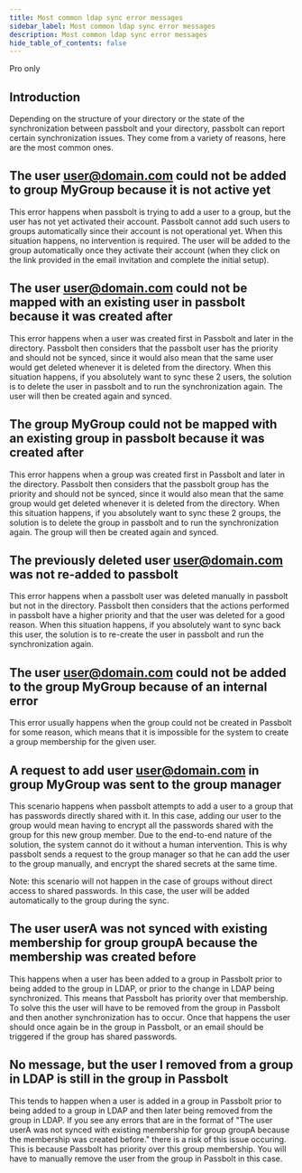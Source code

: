 ```yaml
---
title: Most common ldap sync error messages
sidebar_label: Most common ldap sync error messages
description: Most common ldap sync error messages
hide_table_of_contents: false
---
```


<Chips link="https://www.passbolt.com/pricing/pro" isUnderMainTitle={true}>Pro only</Chips>

## Introduction

Depending on the structure of your directory or the state of the synchronization between passbolt and your directory, passbolt can report certain synchronization issues. They come from a variety of reasons, here are the most common ones.

## The user user@domain.com could not be added to group MyGroup because it is not active yet

This error happens when passbolt is trying to add a user to a group, but the user has not yet activated their account. Passbolt cannot add such users to groups automatically since their account is not operational yet. When this situation happens, no intervention is required. The user will be added to the group automatically once they activate their account (when they click on the link provided in the email invitation and complete the initial setup).

## The user user@domain.com could not be mapped with an existing user in passbolt because it was created after

This error happens when a user was created first in Passbolt and later in the directory. Passbolt then considers that the passbolt user has the priority and should not be synced, since it would also mean that the same user would get deleted whenever it is deleted from the directory.
When this situation happens, if you absolutely want to sync these 2 users, the solution is to delete the user in passbolt and to run the synchronization again. The user will then be created again and synced.

## The group MyGroup could not be mapped with an existing group in passbolt because it was created after

This error happens when a group was created first in Passbolt and later in the directory. Passbolt then considers that the passbolt group has the priority and should not be synced, since it would also mean that the same group would get
deleted whenever it is deleted from the directory.
When this situation happens, if you absolutely want to sync these 2 groups, the solution is to delete the group in passbolt and to run the synchronization again. The group will then be created again and synced.

## The previously deleted user user@domain.com was not re-added to passbolt

This error happens when a passbolt user was deleted manually in passbolt but not in the directory. Passbolt then considers that the actions performed in passbolt
have a higher priority and that the user was deleted for a good reason.
When this situation happens, if you absolutely want to sync back this user, the solution is to re-create the user in passbolt and run the synchronization again.

## The user user@domain.com could not be added to the group MyGroup because of an internal error

This error usually happens when the group could not be created in Passbolt for some reason, which means that it is impossible for the
system to create a group membership for the given user.

## A request to add user user@domain.com in group MyGroup was sent to the group manager

This scenario happens when passbolt attempts to add a user to a group that has passwords directly shared with it.
In this case, adding our user to the group would mean having to encrypt all the passwords shared with the group for this new group member.
Due to the end-to-end nature of the solution, the system cannot do it without a human intervention. This is why passbolt sends a request to the group manager so that he can add the user to the group manually, and encrypt the shared secrets at the same time.

Note: this scenario will not happen in the case of groups without direct access to shared passwords. In this case, the user will be added automatically to the group during the sync.

## The user userA was not synced with existing membership for group groupA because the membership was created before

This happens when a user has been added to a group in Passbolt prior to being added to the group in LDAP, or prior to the change in LDAP being synchronized. This means that Passbolt has priority over that membership. To solve this the user will have to be removed from the group in Passbolt and then another synchronization has to occur. Once that happens the user should once again be in the group in Passbolt, or an email should be triggered if the group has shared passwords.

## No message, but the user I removed from a group in LDAP is still in the group in Passbolt

This tends to happen when a user is added in a group in Passbolt prior to being added to a group in LDAP and then later being removed from the group in LDAP. If you see any errors that are in the format of "The user userA was not synced with existing membership for group groupA because the membership was created before." there is a risk of this issue occuring. This is because Passbolt has priority over this group membership. You will have to manually remove the user from the group in Passbolt in this case.
